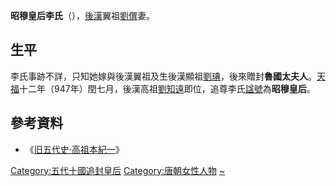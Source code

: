 '''昭穆皇后李氏'''（{{bd|？||？|catIdx=H}}），[[後漢|後漢]]翼祖[[劉僎|劉僎]]妻。

== 生平 ==
李氏事跡不詳，只知她嫁與後漢翼祖及生後漢顯祖[[劉琠|劉琠]]，後來贈封'''魯國太夫人'''。[[天福_(后晋)|天福]]十二年（947年）閏七月，後漢高祖[[劉知遠|劉知遠]]即位，追尊李氏[[諡號|諡號]]為'''昭穆皇后'''。

==參考資料==
*《[[s:舊五代史/卷99|旧五代史·高祖本紀一]]》

{{五代皇后}}

[[Category:五代十國追封皇后|Category:五代十國追封皇后]]
[[Category:唐朝女性人物|Category:唐朝女性人物]]
[[Category:李姓|~]]